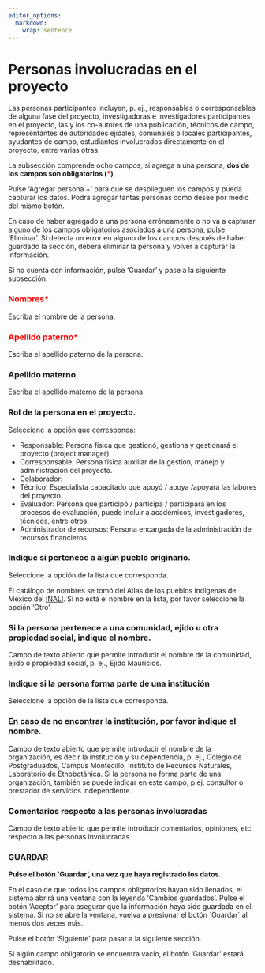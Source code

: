 ```yaml
---
editor_options: 
  markdown: 
    wrap: sentence
---
```


# Personas involucradas en el proyecto {.unnumbered}

Las personas participantes incluyen, p. ej., responsables o corresponsables de alguna fase del proyecto, investigadoras e investigadores participantes en el proyecto, las y los co-autores de una publicación, técnicos de campo, representantes de autoridades ejidales,  comunales o locales participantes, ayudantes de campo, estudiantes involucrados directamente en el proyecto, entre varias otras. 

La subsección comprende ocho campos; si agrega a una persona,
 **dos de los campos son obligatorios (<span style="color:red">\*</span>)**.

Pulse ‘Agregar persona +’ para que se desplieguen los campos y pueda capturar los datos. Podrá agregar tantas personas como desee por medio del mismo botón. 

En caso de haber agregado a una persona erróneamente o no va a capturar alguno de los campos obligatorios asociados a una persona, pulse ‘Eliminar’. Si detecta un error en alguno de los campos después de haber guardado la sección, deberá eliminar la persona y volver a capturar la información. 

Si no cuenta con información, pulse ‘Guardar’ y pase a la siguiente subsección.


### <span style="color:red">Nombres\*</span>  {.unnumbered}

Escriba el nombre de la persona.

### <span style="color:red">Apellido paterno\*</span> {.unnumbered}

Escriba el apellido paterno de la persona.

### Apellido materno {.unnumbered}

Escriba el apellido materno de la persona.

### Rol de la persona en el proyecto. {.unnumbered}

Seleccione la opción que corresponda: 

- Responsable: Persona física que gestionó, gestiona y gestionará el proyecto (project manager).
- Corresponsable:  Persona física auxiliar de la gestión, manejo y administración del proyecto.
- Colaborador: 
- Técnico: Especialista capacitado que apoyó / apoya /apoyará las labores del proyecto.
- Evaluador: Persona que participó / participa / participará en los procesos de evaluación, puede incluir a académicos, investigadores, técnicos, entre otros.
- Administrador de recursos: Persona encargada de la administración de recursos financieros.

### Indique si pertenece a algún pueblo originario.{.unnumbered}

Seleccione la opción de la lista que corresponda. 

El catálogo de nombres se tomó del Atlas de los pueblos indígenas de México del [INALI](http://atlas.inpi.gob.mx/pueblos-indigenas/). Si no está el nombre en la lista, por favor seleccione la opción ‘Otro’.

### Si la persona pertenece a una comunidad, ejido u otra propiedad social, indique el nombre.{.unnumbered}

Campo de texto abierto que permite introducir el nombre de la comunidad, ejido o propiedad social, p. ej., Ejido Mauricios.

### Indique si la persona forma parte de una institución{.unnumbered}

Seleccione la opción de la lista que corresponda.

### En caso de no encontrar la institución, por favor indique el nombre.{.unnumbered}

Campo de texto abierto que permite introducir el nombre de la organización, es decir la institución y su dependencia, p. ej., Colegio de Postgraduados, Campus Montecillo, Instituto de Recursos Naturales, Laboratorio de Etnobotánica. Si la persona no forma parte de  una organización, también se puede indicar en este campo, p.ej. consultor o prestador de servicios independiente. 

### Comentarios respecto a las personas involucradas
Campo de texto abierto que permite introducir comentarios, opiniones, etc. respecto a las personas involucradas.

### GUARDAR{.unnumbered}

**Pulse el botón ‘Guardar’, una vez que haya registrado los datos**.

En el caso de que todos los campos obligatorios hayan sido llenados, el sistema abrirá una ventana con la leyenda 'Cambios guardados'. Pulse el botón ‘Aceptar’ para asegurar que la información haya sido guardada en el sistema. Si no se abre la ventana, vuelva a presionar el botón ´Guardar´ al menos dos veces más.

Pulse el botón ‘Siguiente’ para pasar a la siguiente sección. 

Si algún campo obligatorio se encuentra vacío, el botón ‘Guardar’ estará deshabilitado.

